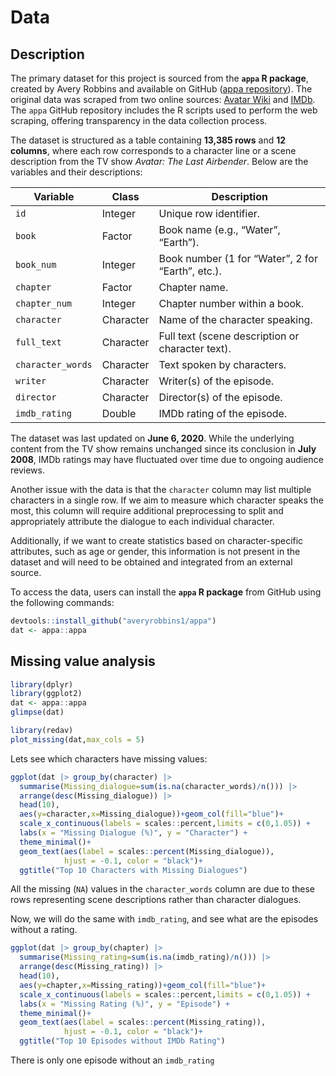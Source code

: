 # Data

## Description

The primary dataset for this project is sourced from the **`appa` R package**, created by Avery Robbins and available on GitHub ([appa repository](https://github.com/averyrobbins1/appa/tree/master)). The original data was scraped from two online sources: [Avatar Wiki](https://avatar.fandom.com/wiki/Avatar_Wiki) and [IMDb](https://www.imdb.com/title/tt0417299/?ref_=fn_al_tt_2). The `appa` GitHub repository includes the R scripts used to perform the web scraping, offering transparency in the data collection process.

The dataset is structured as a table containing **13,385 rows** and **12 columns**, where each row corresponds to a character line or a scene description from the TV show *Avatar: The Last Airbender*. Below are the variables and their descriptions:

| Variable           | Class       | Description                                      |
|--------------------|-------------|--------------------------------------------------|
| `id`               | Integer     | Unique row identifier.                          |
| `book`             | Factor      | Book name (e.g., "Water", "Earth").             |
| `book_num`         | Integer     | Book number (1 for "Water", 2 for "Earth", etc.).|
| `chapter`          | Factor      | Chapter name.                                   |
| `chapter_num`      | Integer     | Chapter number within a book.                  |
| `character`        | Character   | Name of the character speaking.                |
| `full_text`        | Character   | Full text (scene description or character text).|
| `character_words`  | Character   | Text spoken by characters.                     |
| `writer`           | Character   | Writer(s) of the episode.                      |
| `director`         | Character   | Director(s) of the episode.                    |
| `imdb_rating`      | Double      | IMDb rating of the episode.                    |


The dataset was last updated on **June 6, 2020**. While the underlying content from the TV show remains unchanged since its conclusion in **July 2008**, IMDb ratings may have fluctuated over time due to ongoing audience reviews.

Another issue with the data is that the `character` column may list multiple characters in a single row. If we aim to measure which character speaks the most, this column will require additional preprocessing to split and appropriately attribute the dialogue to each individual character.

Additionally, if we want to create statistics based on character-specific attributes, such as age or gender, this information is not present in the dataset and will need to be obtained and integrated from an external source.

To access the data, users can install the **`appa` R package** from GitHub using the following commands:

```r
devtools::install_github("averyrobbins1/appa")
dat <- appa::appa
```



## Missing value analysis
```r
library(dplyr)
library(ggplot2)
dat <- appa::appa
glimpse(dat)
```
```r
library(redav)
plot_missing(dat,max_cols = 5)
```

Lets see which characters have missing values:
```r
ggplot(dat |> group_by(character) |> 
  summarise(Missing_dialogue=sum(is.na(character_words)/n())) |> 
  arrange(desc(Missing_dialogue)) |> 
  head(10),
  aes(y=character,x=Missing_dialogue))+geom_col(fill="blue")+
  scale_x_continuous(labels = scales::percent,limits = c(0,1.05)) +
  labs(x = "Missing Dialogue (%)", y = "Character") +
  theme_minimal()+
  geom_text(aes(label = scales::percent(Missing_dialogue)), 
            hjust = -0.1, color = "black")+
  ggtitle("Top 10 Characters with Missing Dialogues")
```
All the missing (`NA`) values in the `character_words` column are due to these rows representing scene descriptions rather than character dialogues. 

Now, we will do the same with `imdb_rating`, and see what are the episodes without a rating.
```r
ggplot(dat |> group_by(chapter) |> 
  summarise(Missing_rating=sum(is.na(imdb_rating)/n())) |> 
  arrange(desc(Missing_rating)) |> 
  head(10),
  aes(y=chapter,x=Missing_rating))+geom_col(fill="blue")+
  scale_x_continuous(labels = scales::percent,limits = c(0,1.05)) +
  labs(x = "Missing Rating (%)", y = "Episode") +
  theme_minimal()+
  geom_text(aes(label = scales::percent(Missing_rating)), 
            hjust = -0.1, color = "black")+
  ggtitle("Top 10 Episodes without IMDb Rating")
```

There is only one episode without an `imdb_rating`

